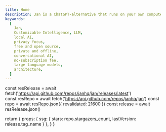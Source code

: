 ```yaml
---
title: Home
description: Jan is a ChatGPT-alternative that runs on your own computer, with a local API server.
keywords:
  [
    Jan,
    Customizable Intelligence, LLM,
    local AI,
    privacy focus,
    free and open source,
    private and offline,
    conversational AI,
    no-subscription fee,
    large language models,
    architecture,
  ]
---
```



  const resRelease = await fetch('https://api.github.com/repos/janhq/jan/releases/latest')  
  const resRepo = await fetch('https://api.github.com/repos/janhq/jan')
  const repo = await resRepo.json({ revalidated: 21600 })
  const release = await resRelease.json()

  return {
    props: {
      ssg: {
        stars: repo.stargazers_count,
        lastVersion: release.tag_name
      }
    },
  }
}

<Home />